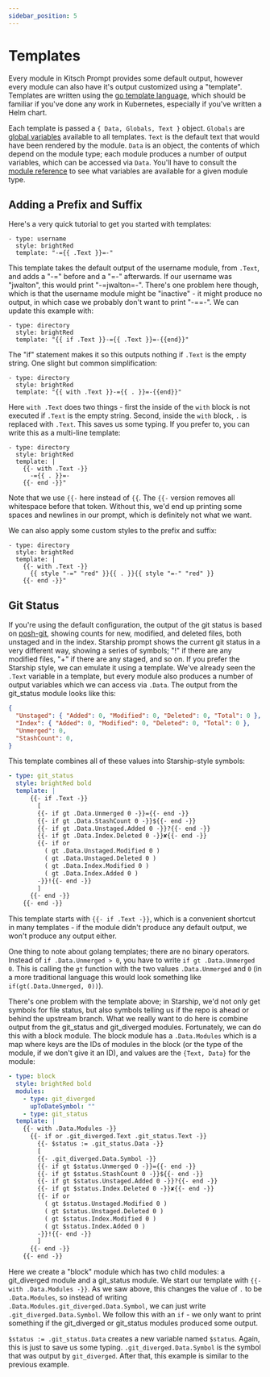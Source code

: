 ```yaml
---
sidebar_position: 5
---
```


# Templates

Every module in Kitsch Prompt provides some default output, however every module can also have it's output customized using a "template". Templates are written using the [go template language](https://pkg.go.dev/text/template), which should be familiar if you've done any work in Kubernetes, especially if you've written a Helm chart.

Each template is passed a `{ Data, Globals, Text }` object. `Globals` are [global variables](./reference/globals.mdx) available to all templates. `Text` is the default text that would have been rendered by the module. `Data` is an object, the contents of which depend on the module type; each module produces a number of output variables, which can be accessed via `Data`. You'll have to consult the [module reference](./reference/modules.mdx) to see what variables are available for a given module type.

## Adding a Prefix and Suffix

Here's a very quick tutorial to get you started with templates:

```
- type: username
  style: brightRed
  template: "-={{ .Text }}=-"
```

This template takes the default output of the username module, from `.Text`, and adds a "-=" before and a "=-" afterwards. If our username was "jwalton", this would print "-=jwalton=-". There's one problem here though, which is that the username module might be "inactive" - it might produce no output, in which case we probably don't want to print "-==-". We can update this example with:

```
- type: directory
  style: brightRed
  template: "{{ if .Text }}-={{ .Text }}=-{{end}}"
```

The "if" statement makes it so this outputs nothing if `.Text` is the empty string. One slight but common simplification:

```
- type: directory
  style: brightRed
  template: "{{ with .Text }}-={{ . }}=-{{end}}"
```

Here `with .Text` does two things - first the inside of the `with` block is not executed if `.Text` is the empty string. Second, inside the `with` block, `.` is replaced with `.Text`. This saves us some typing. If you prefer to, you can write this as a multi-line template:

```
- type: directory
  style: brightRed
  template: |
    {{- with .Text -}}
      -={{ . }}=-
    {{- end -}}"
```

Note that we use `{{-` here instead of `{{`. The `{{-` version removes all whitespace before that token. Without this, we'd end up printing some spaces and newlines in our prompt, which is definitely not what we want.

We can also apply some custom styles to the prefix and suffix:

```
- type: directory
  style: brightRed
  template: |
    {{- with .Text -}}
      {{ style "-=" "red" }}{{ . }}{{ style "=-" "red" }}
    {{- end -}}"
```

## Git Status

If you're using the default configuration, the output of the git status is based on [posh-git](https://github.com/dahlbyk/posh-git), showing counts for new, modified, and deleted files, both unstaged and in the index. Starship prompt shows the current git status in a very different way, showing a series of symbols; "!" if there are any modified files, "+" if there are any staged, and so on. If you prefer the Starship style, we can emulate it using a template.  We've already seen the `.Text` variable in a template, but every module also produces a number of output variables which we can access via `.Data`. The output from the git_status module looks like this:

```json
{
  "Unstaged": { "Added": 0, "Modified": 0, "Deleted": 0, "Total": 0 },
  "Index": { "Added": 0, "Modified": 0, "Deleted": 0, "Total": 0 },
  "Unmerged": 0,
  "StashCount": 0,
}
```

This template combines all of these values into Starship-style symbols:

```yaml
- type: git_status
  style: brightRed bold
  template: |
      {{- if .Text -}}
        [
        {{- if gt .Data.Unmerged 0 -}}={{- end -}}
        {{- if gt .Data.StashCount 0 -}}${{- end -}}
        {{- if gt .Data.Unstaged.Added 0 -}}?{{- end -}}
        {{- if gt .Data.Index.Deleted 0 -}}✘{{- end -}}
        {{- if or
          ( gt .Data.Unstaged.Modified 0 )
          ( gt .Data.Unstaged.Deleted 0 )
          ( gt .Data.Index.Modified 0 )
          ( gt .Data.Index.Added 0 )
        -}}!{{- end -}}
        ]
      {{- end -}}
    {{- end -}}
```

This template starts with `{{- if .Text -}}`, which is a convenient shortcut in many templates - if the module didn't produce any default output, we won't produce any output either.

One thing to note about golang templates; there are no binary operators.  Instead of `if .Data.Unmerged > 0`, you have to write `if gt .Data.Unmerged 0`.  This is calling the `gt` function with the two values `.Data.Unmerged` and `0` (in a more traditional language this would look something like `if(gt(.Data.Unmerged, 0))`).

There's one problem with the template above; in Starship, we'd not only get symbols for file status, but also symbols telling us if the repo is ahead or behind the upstream branch.  What we really want to do here is combine output from the git_status and git_diverged modules.  Fortunately, we can do this with a block module.  The block module has a `.Data.Modules` which is a map where keys are the IDs of modules in the block (or the type of the module, if we don't give it an ID), and values are the `{Text, Data}` for the module:

```yaml
- type: block
  style: brightRed bold
  modules:
    - type: git_diverged
      upToDateSymbol: ""
    - type: git_status
  template: |
    {{- with .Data.Modules -}}
      {{- if or .git_diverged.Text .git_status.Text -}}
        {{- $status := .git_status.Data -}}
        [
        {{- .git_diverged.Data.Symbol -}}
        {{- if gt $status.Unmerged 0 -}}={{- end -}}
        {{- if gt $status.StashCount 0 -}}${{- end -}}
        {{- if gt $status.Unstaged.Added 0 -}}?{{- end -}}
        {{- if gt $status.Index.Deleted 0 -}}✘{{- end -}}
        {{- if or
          ( gt $status.Unstaged.Modified 0 )
          ( gt $status.Unstaged.Deleted 0 )
          ( gt $status.Index.Modified 0 )
          ( gt $status.Index.Added 0 )
        -}}!{{- end -}}
        ]
      {{- end -}}
    {{- end -}}
```

Here we create a "block" module which has two child modules: a git_diverged module and a git_status module. We start our template with `{{- with .Data.Modules -}}`. As we saw above, this changes the value of `.` to be `.Data.Modules`, so instead of writing `.Data.Modules.git_diverged.Data.Symbol`, we can just write `.git_diverged.Data.Symbol`. We follow this with an `if` - we only want to print something if the git_diverged or git_status modules produced some output.

`$status := .git_status.Data` creates a new variable named `$status`.  Again, this is just to save us some typing. `.git_diverged.Data.Symbol` is the symbol that was output by `git_diverged`. After that, this example is similar to the previous example.
